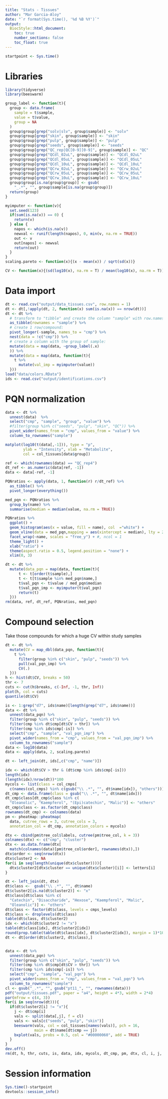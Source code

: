 ```yaml
---
title: "Stats - Tissues"
author: "Mar Garcia-Aloy"
date: "`r format(Sys.time(), '%d %B %Y')`"
output: 
  BiocStyle::html_document:
    toc: true
    number_sections: false
    toc_float: true
---
```


```r
startpoint <- Sys.time()
```

# Libraries

```r
library(tidyverse)
library(beeswarm)

group_label <- function(t){
  group <- data.frame(
    sample = t$sample,
    value = t$value,
    group = NA
  )
  group$group[grep("solv|slv", group$sample)] <- "solv"
  group$group[grep("skin", group$sample)] <- "skin"
  group$group[grep("pulp", group$sample)] <- "pulp"
  group$group[grep("seeds", group$sample)] <- "seeds"
  group$group[grep("QC_rep|QC[0-9][0-9]", group$sample)] <- "QC"
  group$group[grep("QCdl_02uL", group$sample)] <- "QCdl_02uL"
  group$group[grep("QCdl_05uL", group$sample)] <- "QCdl_05uL"
  group$group[grep("QCdl_10uL", group$sample)] <- "QCdl_10uL"
  group$group[grep("QCrw_02uL", group$sample)] <- "QCrw_02uL"
  group$group[grep("QCrw_05uL", group$sample)] <- "QCrw_05uL"
  group$group[grep("QCrw_10uL", group$sample)] <- "QCrw_10uL"
  group$group[is.na(group$group)] <- gsub(
    "_.*", "", group$sample[is.na(group$group)])
  return(group)
}

myimputer <- function(v){
  set.seed(123)
  if(sum(is.na(v)) == 0) {
    return(v)
  } else {
    napos <- which(is.na(v))
    newval <- runif(length(napos), 0, min(v, na.rm = TRUE))
    out <- v
    out[napos] <- newval
    return(out)
  }
}
scaling.pareto <- function(x){(x - mean(x)) / sqrt(sd(x))}

CV <- function(x){(sd(log10(x), na.rm = T) / mean(log10(x), na.rm = T))*100}
```


# Data import

```r
dt <- read.csv("output/data_tissues.csv", row.names = 1) 
dt <- dt[,!apply(dt, 2, function(x) sum(is.na(x)) == nrow(dt))]
dt <- dt %>%
  # transform to "tibble" and create the column "sample" with row.names:
  as_tibble(rownames = "sample") %>%
  # create 1 row/compound:
  pivot_longer(-sample, names_to = "cmp") %>% 
  nest(data = !c("cmp")) %>%
  # create a column with the group of sample:
  mutate(data = map(data, ~group_label(.x)
  )) %>%
  mutate(data = map(data, function(t){
    t %>%
      mutate(val_imp = myimputer(value))
  }))
load("data/colors.RData")
ids <- read.csv("output/identifications.csv")
``` 


# PQN normalization

```r
data <- dt %>%
  unnest(data)  %>% 
  select("cmp", "sample", "group", "value") %>%
  #filter(group %in% c("seeds", "pulp", "skin", "QC")) %>%
  pivot_wider(names_from = "cmp", values_from = "value") %>%
  column_to_rownames("sample")

matplot(log10(t(data[,-1])), type = "p", 
        ylab = "Intensity", xlab = "Metabolite",
        col = col_tissues[data$group])

ref <- which(rownames(data) == "QC_rep4")
dt_ref <- as.numeric(data[ref, -1])
data <- data[-ref, -1]

PQNratios <- apply(data, 1, function(r) r/dt_ref) %>% 
  as_tibble() %>% 
  pivot_longer(everything()) 

med_pqn <- PQNratios %>% 
  group_by(name) %>% 
  summarise(median = median(value, na.rm = TRUE)) 

PQNratios %>% 
  ggplot() + 
  geom_histogram(aes(x = value, fill = name), col  ="white") + 
  geom_vline(data = med_pqn,mapping = aes(xintercept = median), lty = 2) + 
  facet_wrap(~name, scales = "free_y") + #, ncol = 1
  theme_light() + 
  xlab("ratio") + 
  theme(aspect.ratio = 0.5, legend.position = "none") +
  xlim(0, 3)

dt <- dt %>%
  mutate(data_pqn = map(data, function(t){
      t <- t[order(t$sample),]
      t <- t[t$sample %in% med_pqn$name,]
      t$val_pqn <- t$value / med_pqn$median
      t$val_pqn_imp <- myimputer(t$val_pqn)
      return(t)
  }))
rm(data, ref, dt_ref, PQNratios, med_pqn)
```


# Compound selection

Take those compounds for which a huge CV within study samples

```r
dt <- dt %>%
  mutate(CV = map_dbl(data_pqn, function(t){
    t %>% 
      filter(group %in% c("skin", "pulp", "seeds")) %>%
      pull(val_pqn_imp) %>%
      CV(.)
  })) 
h <- hist(dt$CV, breaks = 50)
thr <- 7
cuts <- cut(h$breaks, c(-Inf, -1, thr, Inf))
plot(h, col = cuts)
quantile(dt$CV)

is <- 1:grep("d7", ids$name)[length(grep("d7", ids$name))]
data <- dt %>%
  unnest(data_pqn) %>%
  filter(group %in% c("skin", "pulp", "seeds")) %>%
  filter(cmp %in% dt$cmp[dt$CV > thr]) %>%
  filter(cmp %in% ids$cmp[-is]) %>%
  select("cmp", "sample", "val_pqn_imp") %>%
  pivot_wider(names_from = "cmp", values_from = "val_pqn_imp") %>%
  column_to_rownames("sample")
data <- log10(data)
data <- apply(data, 2, scaling.pareto)

dt <- left_join(dt, ids[,c("cmp", "name")])

idx <- which(dt$CV > thr & (dt$cmp %in% ids$cmp[-is]))
length(idx)
(length(idx)/nrow(dt))*100
mycols <- list(class = col_cmps[
  c(names(col_cmps) %in% c(gsub("\\ .*", "", dt$name[idx]), "others"))])
dt_cmp <- data.frame(class = gsub("\\ .*", "", dt$name[idx]))
dt_cmp$class[dt_cmp$class %in% c(
  "Oleanolic", "Kaempferol", "(Epi)catechin", "Malic")] <- "others"
dt_cmp$class <- as.factor(dt_cmp$class)
rownames(dt_cmp) <- colnames(data)
pm <- pheatmap::pheatmap(
  data, cutree_rows = 3, cutree_cols = 3,
  annotation_col = dt_cmp, annotation_colors = mycols)

dtx <- cbind(pm$tree_col$labels, cutree(pm$tree_col, k = 3))
colnames(dtx) <- c("cmp", "cluster")
dtx <- as.data.frame(dtx[
  match(colnames(data)[pm$tree_col$order], rownames(dtx)),])
dtx$order <- seq(nrow(dtx))
dtx$cluster2 <- NA
for(i in seq(length(unique(dtx$cluster)))){
  dtx$cluster2[dtx$cluster == unique(dtx$cluster)[i]] <- letters[i]
}

dt <- left_join(dt, dtx)
dt$class <-  gsub("\\ .*", "", dt$name)
dt$cluster2[is.na(dt$cluster2)] <- "x"
dt$class[dt$class %in% c(
  "Catechin", "Disaccharide", "Hexose", "Kaempferol", "Malic", 
  "Oleanolic")] <- "others"
dt$class <- factor(dt$class, levels = cmps_levels)
dt$class <- droplevels(dt$class)
table(dt$class, dt$cluster2)
idx <- which(dt$cluster2 != "x")
table(dt$class[idx], dt$cluster2[idx])
round(prop.table(table(dt$class[idx], dt$cluster2[idx]), margin = 1)*100)
dt <- dt[order(dt$cluster2, dt$class),]


data <- dt %>%
  unnest(data_pqn) %>%
  filter(group %in% c("skin", "pulp", "seeds")) %>%
  filter(cmp %in% dt$cmp[dt$CV > thr]) %>%
  filter(cmp %in% ids$cmp[-is]) %>%
  select("cmp", "sample", "val_pqn") %>%
  pivot_wider(names_from = "cmp", values_from = "val_pqn") %>%
  column_to_rownames("sample")
cl <- gsub("_.*", "", gsub("pt11_", "", rownames(data)))
pdf("output/tissues.pdf", paper = "a4", height = 4*3, width = 2*4)
par(mfrow = c(4, 3))
for(i in seq(nrow(dt))){
  if(dt$cluster2[i] != "x"){
    j <- dt$cmp[i]
    vals <- split(data[,j], f = cl)
    vals <- vals[c("seeds", "pulp", "skin")]
    beeswarm(vals, col = col_tissues[names(vals)], pch = 16, 
             main = dt$name[dt$cmp == j])
    bxplot(vals, probs = 0.5, col = "#00000060", add = TRUE)
  }
}
dev.off()
rm(dt, h, thr, cuts, is, data, idx, mycols, dt_cmp, pm, dtx, cl, i, j, vals)
```


# Session information

```r
Sys.time()-startpoint
devtools::session_info()
```


